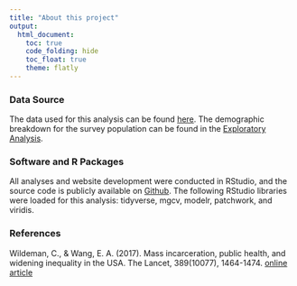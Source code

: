 ```yaml
---
title: "About this project"
output: 
  html_document:
    toc: true
    code_folding: hide
    toc_float: true
    theme: flatly
---
```


### Data Source

The data used for this analysis can be found [here](https://www.icpsr.umich.edu/web/NACJD/studies/4572). The demographic breakdown for the survey population can be found in the [Exploratory Analysis](EDA.html).

### Software and R Packages

All analyses and website development were conducted in RStudio, and the source code is publicly available on [Github](https://github.com/amr2371/prisonsurvey.github.io). The following RStudio libraries were loaded for this analysis: tidyverse, mgcv, modelr, patchwork, and viridis.

### References

Wildeman, C., & Wang, E. A. (2017). Mass incarceration, public health, and widening inequality in the USA. The Lancet, 389(10077), 1464-1474. [online article](https://www.sciencedirect.com/science/article/pii/S0140673617302593?casa_token=1xD25QzmMjoAAAAA:FJ80W6OM0S_SidWPgQPcI8ooIsqB3WrWfRiDAaidhwMSdTbxU23bqw-upyTzm1QU6eQMfH4Y)